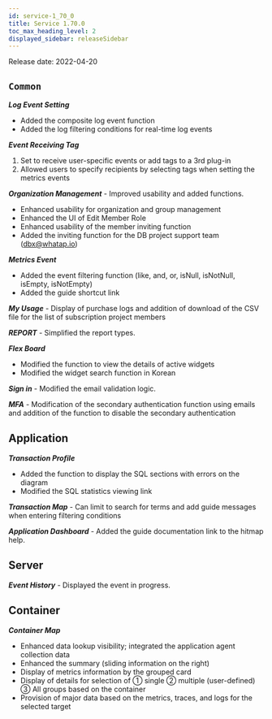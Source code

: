 ```yaml
---
id: service-1_70_0
title: Service 1.70.0
toc_max_heading_level: 2
displayed_sidebar: releaseSidebar
---
```



Release date: 2022-04-20

## `Common`

**_Log Event Setting_**

-   Added the composite log event function
-   Added the log filtering conditions for real-time log events

**_Event Receiving Tag_**

1.  Set to receive user-specific events or add tags to a 3rd plug-in
2.  Allowed users to specify recipients by selecting tags when setting the metrics events

**_Organization Management_** - Improved usability and added functions.

-   Enhanced usability for organization and group management
-   Enhanced the UI of Edit Member Role
-   Enhanced usability of the member inviting function
-   Added the inviting function for the DB project support team (dbx@whatap.io)

**_Metrics Event_** 

-   Added the event filtering function (like, and, or, isNull, isNotNull, isEmpty, isNotEmpty)
-   Added the guide shortcut link 

**_My Usage_** - Display of purchase logs and addition of download of the CSV file for the list of subscription project members 

**_REPORT_** - Simplified the report types.

**_Flex Board_**

-   Modified the function to view the details of active widgets
-   Modified the widget search function in Korean 

**_Sign in_** - Modified the email validation logic.

**_MFA_** - Modification of the secondary authentication function using emails and addition of the function to disable the secondary authentication

## Application

**_Transaction Profile_** 

-   Added the function to display the SQL sections with errors on the diagram
-   Modified the SQL statistics viewing link

**_Transaction Map_** - Can limit to search for terms and add guide messages when entering filtering conditions

**_Application Dashboard_** - Added the guide documentation link to the hitmap help.

## Server

**_Event History_** - Displayed the event in progress.

## Container

**_Container Map_**

-   Enhanced data lookup visibility; integrated the application agent collection data
-   Enhanced the summary (sliding information on the right)
-   Display of metrics information by the grouped card
-   Display of details for selection of ① single ② multiple (user-defined) ③ All groups based on the container
-   Provision of major data based on the metrics, traces, and logs for the selected target
